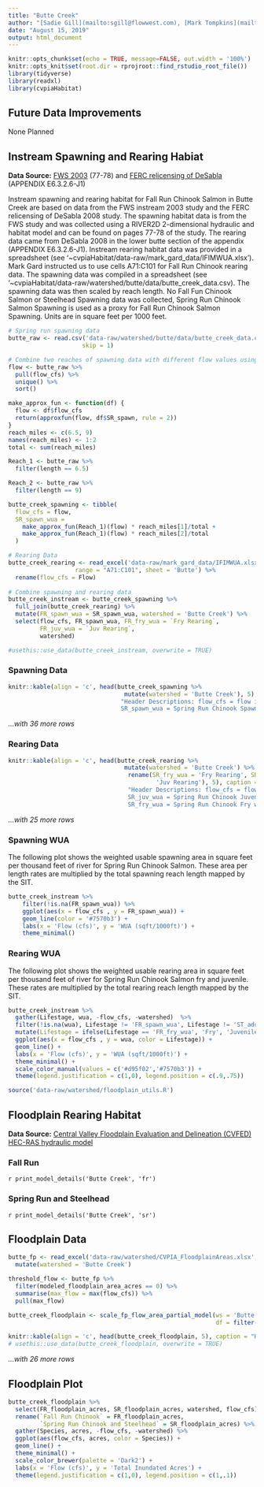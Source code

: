 ```yaml
---
title: "Butte Creek"
author: "[Sadie Gill](mailto:sgill@flowwest.com), [Mark Tompkins](mailto:mtompkins@flowwest.com)"
date: "August 15, 2019"
output: html_document
---
```


```r
knitr::opts_chunk$set(echo = TRUE, message=FALSE, out.width = '100%')
knitr::opts_knit$set(root.dir = rprojroot::find_rstudio_root_file())
library(tidyverse)
library(readxl)
library(cvpiaHabitat)
```
## Future Data Improvements
None Planned

## Instream Spawning and Rearing Habiat

**Data Source:** [FWS 2003](https://www.fws.gov/lodi/instream-flow/Documents/Butte%20Creek%20Spring-run%20chinook%20salmon%20spawning%208-29-2003.pdf){target="_blank"} (77-78) and [FERC relicensing of DeSabla](https://s3-us-west-2.amazonaws.com/cvpiahabitat-r-package/cvpia-sit-model-inputs/DeSabla2008ButteIFIM.pdf){target="_blank"} (APPENDIX E6.3.2.6-J1)

Instream spawning and rearing habitat for Fall Run Chinook Salmon in Butte Creek are based on data from the FWS instream 2003 study and the FERC relicensing of DeSabla 2008 study. The spawning habitat data is from the FWS study and was collected using a RIVER2D 2-dimensional hydraulic and habitat model and can be found on pages 77-78 of the study. The rearing data came from DeSabla 2008 in the lower butte section of the appendix (APPENDIX E6.3.2.6-J1). Instream rearing habitat data was provided in a spreadsheet (see '~cvpiaHabitat/data-raw/mark_gard_data/IFIMWUA.xlsx'). Mark Gard instructed us to use cells A71:C101 for Fall Run Chinook rearing data. The spawning data was compiled in a spreadsheet (see '~cvpiaHabitat/data-raw/watershed/butte/data/butte_creek_data.csv). The spawning data was then scaled by reach length. No Fall Fun Chinook Salmon or Steelhead Spawning data was collected, Spring Run Chinook Salmon Spawning is used as a proxy for Fall Run Chinook Salmon Spawning. Units are in square feet per 1000 feet.

```r
# Spring run spawning data 
butte_raw <- read.csv('data-raw/watershed/butte/data/butte_creek_data.csv', 
                     skip = 1) 

# Combine two reaches of spawning data with different flow values using aproxfun   
flow <- butte_raw %>% 
  pull(flow_cfs) %>%
  unique() %>%
  sort()

make_approx_fun <- function(df) {
  flow <- df$flow_cfs
  return(approxfun(flow, df$SR_spawn, rule = 2))
}
reach_miles <- c(6.5, 9)
names(reach_miles) <- 1:2
total <- sum(reach_miles)

Reach_1 <- butte_raw %>%
  filter(length == 6.5) 

Reach_2 <- butte_raw %>%
  filter(length == 9)

butte_creek_spawning <- tibble(
  flow_cfs = flow, 
  SR_spawn_wua =
    make_approx_fun(Reach_1)(flow) * reach_miles[1]/total +
    make_approx_fun(Reach_1)(flow) * reach_miles[2]/total
  )

# Rearing Data 
butte_creek_rearing <- read_excel('data-raw/mark_gard_data/IFIMWUA.xlsx', 
                   range = "A71:C101", sheet = 'Butte') %>% 
  rename(flow_cfs = Flow)
  
# Combine spawning and rearing data 
butte_creek_instream <- butte_creek_spawning %>% 
  full_join(butte_creek_rearing) %>%
  mutate(FR_spawn_wua = SR_spawn_wua, watershed = 'Butte Creek') %>% 
  select(flow_cfs, FR_spawn_wua, FR_fry_wua = `Fry Rearing`, 
         FR_juv_wua = `Juv Rearing`, 
         watershed)

#usethis::use_data(butte_creek_instream, overwrite = TRUE)
```

### Spawning Data
```r
knitr::kable(align = 'c', head(butte_creek_spawning %>% 
                                 mutate(watershed = 'Butte Creek'), 5), caption = 
                                "Header Descriptions: flow_cfs = flow in cubic feet per second, 
                                SR_spawn_wua = Spring Run Chinook Spawning wua")
```

*...with 36 more rows* 

### Rearing Data 
```r
knitr::kable(align = 'c', head(butte_creek_rearing %>% 
                                 mutate(watershed = 'Butte Creek') %>% 
                                  rename(SR_fry_wua = 'Fry Rearing', SR_juv_wua = 
                                          'Juv Rearing'), 5), caption = 
                                  "Header Descriptions: flow_cfs = flow in cubic feet per second, 
                                  SR_juv_wua = Spring Run Chinook Juvenile wua,  
                                  SR_fry_wua = Spring Run Chinook Fry wua")
```

*...with 25 more rows*

### Spawning WUA 
The following plot shows the weighted usable spawning area in square feet per thousand feet of river for Spring Run Chinook Salmon. These area per length rates are multiplied by the total spawning reach length mapped by the SIT. 
``` r
butte_creek_instream %>% 
    filter(!is.na(FR_spawn_wua)) %>%
    ggplot(aes(x = flow_cfs , y = FR_spawn_wua)) +
    geom_line(color = '#7570b3') +
    labs(x = 'Flow (cfs)', y = 'WUA (sqft/1000ft)') +
    theme_minimal()
```

### Rearing WUA
The following plot shows the weighted usable rearing area in square feet per thousand feet of river for Spring Run Chinook Salmon fry and juvenile. These rates are multiplied by the total rearing reach length mapped by the SIT. 
``` r
butte_creek_instream %>% 
  gather(Lifestage, wua, -flow_cfs, -watershed)  %>% 
  filter(!is.na(wua), Lifestage != 'FR_spawn_wua', Lifestage != 'ST_adult_wua') %>%
  mutate(Lifestage = ifelse(Lifestage == 'FR_fry_wua', 'Fry', 'Juvenile')) %>% 
  ggplot(aes(x = flow_cfs , y = wua, color = Lifestage)) +
  geom_line() +
  labs(x = 'Flow (cfs)', y = 'WUA (sqft/1000ft)') +
  theme_minimal() + 
  scale_color_manual(values = c('#d95f02','#7570b3')) +
  theme(legend.justification = c(1,0), legend.position = c(.9,.75))
```

```r
source('data-raw/watershed/floodplain_utils.R')
```

## Floodplain Rearing Habitat
**Data Source:** [Central Valley Floodplain Evaluation and Delineation (CVFED) HEC-RAS hydraulic model](https://s3-us-west-2.amazonaws.com/cvpiahabitat-r-package/cvpia-sit-model-inputs/CombinedTM_IQAR_Final-FULL-REPORT_20140206.pdf){target="_blank"}

### Fall Run
`r print_model_details('Butte Creek', 'fr')`

### Spring Run and Steelhead
`r print_model_details('Butte Creek', 'sr')`

## Floodplain Data
```r
butte_fp <- read_excel('data-raw/watershed/CVPIA_FloodplainAreas.xlsx', sheet = 'ButteCreek') %>%
  mutate(watershed = 'Butte Creek')

threshold_flow <- butte_fp %>% 
  filter(modeled_floodplain_area_acres == 0) %>% 
  summarise(max_flow = max(flow_cfs)) %>% 
  pull(max_flow)

butte_creek_floodplain <- scale_fp_flow_area_partial_model(ws = 'Butte Creek', 
                                                           df = filter(butte_fp, flow_cfs >= threshold_flow))

knitr::kable(align = 'c', head(butte_creek_floodplain, 5), caption = "Header Descriptions: flow_cfs = flow in cubic feet per second, FR_floodplain_acres = Fall Run Chinook floodplain acres, SR_floodplain_acres = Spring Run Chinook floodplain acres, ST_floodplain_acres = Steelhead floodplain acres") 
# usethis::use_data(butte_creek_floodplain, overwrite = TRUE)
```

*...with 26 more rows*

## Floodplain Plot
```r
butte_creek_floodplain %>% 
  select(FR_floodplain_acres, SR_floodplain_acres, watershed, flow_cfs) %>%
  rename(`Fall Run Chinook` = FR_floodplain_acres,
         `Spring Run Chinook and Steelhead` = SR_floodplain_acres) %>% 
  gather(Species, acres, -flow_cfs, -watershed) %>% 
  ggplot(aes(flow_cfs, acres, color = Species)) +
  geom_line() +
  theme_minimal() +
  scale_color_brewer(palette = 'Dark2') +
  labs(x = 'Flow (cfs)', y = 'Total Inundated Acres') +
  theme(legend.justification = c(1,0), legend.position = c(1,.1))

```
